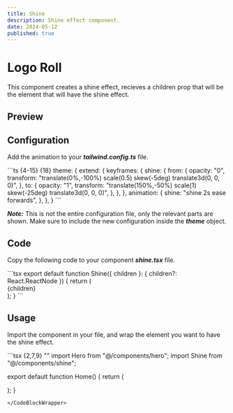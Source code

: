 ```yaml
---
title: Shine 
description: Shine effect component.
date: 2024-05-12    
published: true
---
```


# Logo Roll

This component creates a shine effect, recieves a children prop that will be the element that will have the shine effect.

## Preview

<ComponentPreview name="shine"/> 

## Configuration

Add the animation to your ***tailwind.config.ts*** file.

<CodeBlockWrapper size="full">
```ts {4-15} {18}
  theme: {
    extend: {
      keyframes: {
        shine: {
         from: {
            opacity: "0",
            transform:
              "translate(0%,-100%) scale(0.5) skew(-5deg) translate3d(0, 0, 0)",
          },
          to: {
            opacity: "1",
            transform:
              "translate(150%,-50%) scale(1) skew(-25deg) translate3d(0, 0, 0)",
          },
        },
      },
      animation: {
       shine: "shine 2s ease forwards",
      },
    },
  }
```
</CodeBlockWrapper>

***Note:*** This is not the entire configuration file, only the relevant parts are shown. Make sure to include the new configuration inside the ***theme*** object.

## Code

Copy the following code to your component ***shine.tsx*** file.

<CodeBlockWrapper size="full">
```tsx
export default function Shine({ children }: { children?: React.ReactNode }) {
  return (
    <div className="relative w-full h-full flex justify-center items-center overflow-hidden">
      {children}
      <div className="z-10 absolute w-5 md:w-8 h-[calc(70%)] md:h-[calc(90%)] top-[calc(-10%)] bg-white/30 blur-2xl animate-shine"></div>
    </div>
  );
}
```
</CodeBlockWrapper>


## Usage

Import the component in your file, and wrap the element you want to have the shine effect.

<CodeBlockWrapper size="full">
```tsx {2,7,9} "<Hero />"
import Hero from "@/components/hero";
import Shine from "@/components/shine";

export default function Home() {
  return (
    <main>
        <Shine>
            <Hero />
        </Shine>
    </main>
  );
}
```
</CodeBlockWrapper>